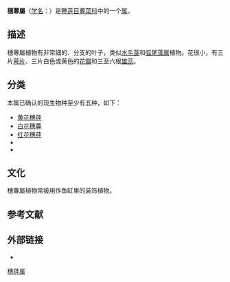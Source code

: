 {{Automatic taxobox
|image = Cabomba aquatica.png
|image_caption = [[黄花穗蓴|黄花穗蓴]]（''Cabomba aquatica''），林德利1853年绘。
|taxon = Cabomba
|authority = {{tsl|en|Jean Baptiste Christophore Fusée Aublet|Aubl.}}, 1775
|type_species=[[黄花穗莼|黄花穗莼]]<br>''Cabomba aquatica''
|type_species_authority=Aubl., 1775
|subdivision = 
*[[黄花穗莼|黄花穗莼]] ''C. aquatica''
*[[白花穗蓴|白花穗蓴]] ''C. caroliniana''
*[[红花穗莼|红花穗莼]] ''C. furcata''
*''C. haynesii''
*''C. palaeformis''
}}
'''穗蓴屬'''（[[学名|学名]]：{{lang|la|''Cabomba''}}）是[[睡莲目|睡莲目]][[蓴菜科|蓴菜科]]中的一个[[属_(生物)|属]]。

==描述==
穗蓴屬植物有非常细的、分支的叶子，类似[[水毛茛|水毛茛]]和[[弧尾藻属|弧尾藻属]]植物。花很小，有三片[[萼片|萼片]]、三片白色或黄色的[[花瓣|花瓣]]和三至六根[[雄蕊|雄蕊]]。

==分类==
本属已确认的现生物种至少有五种，如下{{r|theplantlist}}：
*[[黄花穗莼|黄花穗莼]] {{lang|la|''Cabomba aquatica''}}
*[[白花穗蓴|白花穗蓴]] {{lang|la|''Cabomba caroliniana''}}
*[[红花穗莼|红花穗莼]] {{lang|la|''Cabomba furcata''}}
*{{lang|la|''Cabomba haynesii''}}
*{{lang|la|''Cabomba palaeformis''}}

==文化==
穗蓴屬植物常被用作鱼缸里的装饰植物。

==参考文献==
{{reflist|refs=
<ref name=theplantlist>[http://www.theplantlist.org/1.1/browse/A/Cabombaceae/Cabomba/ ''Cabomba'']. In: ''The Plant List'' (2013). Version 1.1. Published on the Internet; http://www.theplantlist.org/ [2018-4-7].</ref>
}}

==外部链接==
{{commons category|Cabomba}}
*{{wikispecies-inline|Cabomba}}
{{Taxonbar|from=Q1074847}}

[[Category:穗莼属|]]